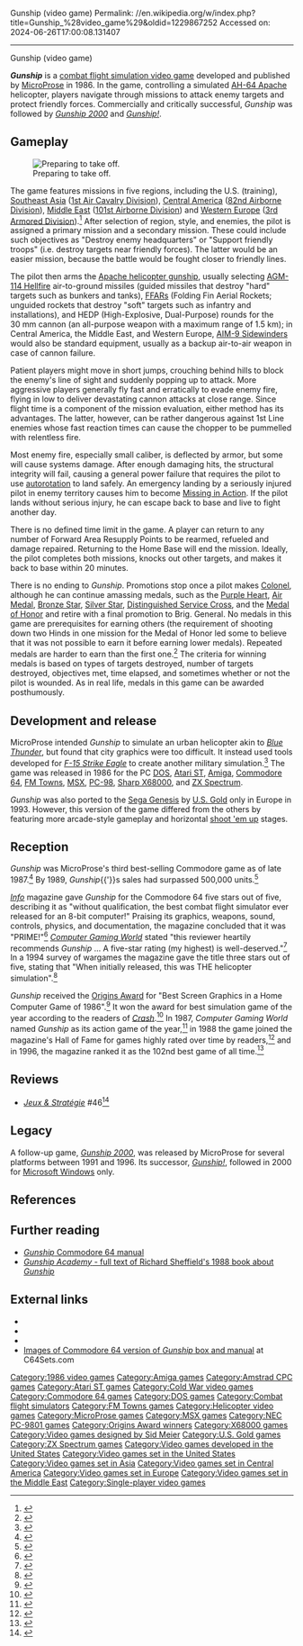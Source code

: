 Gunship (video game)
Permalink: //en.wikipedia.org/w/index.php?title=Gunship_%28video_game%29&oldid=1229867252
Accessed on: 2024-06-26T17:00:08.131407



------
Gunship (video game)
{{About|the 1986 computer game|the 1996 PlayStation game|Gunship 2000|the 2000 computer game|Gunship!}}
{{Infobox video game
| title  = Gunship
|image = Gunship.jpg
|caption = X68000 cover art
|developer = [[MicroProse]]
|publisher = MicroProse
|director = [[Andy Hollis]]
|designer = [[Arnold Hendrick]] <br/> Andy Hollis
|programmer = Andy Hollis <br/> [[Sid Meier]] <br/> Gregg Tavares
|artist = Kimberly Disney <br/> Michael O. Haire <br/> Michele Mahan
|composer = Ken Lagace
|engine =
|released = 1986<ref>{{cite web|url=http://pc.ign.com/objects/014/014104.html |archive-url=https://web.archive.org/web/20020804053341/http://pc.ign.com/objects/014/014104.html |url-status=dead |archive-date=August 4, 2002 |title=Gunship (1986) - PC - IGN |publisher=Pc.ign.com |date=2000-02-15 |accessdate=2012-07-03}}</ref>
|genre = [[Combat flight simulation game|Combat flight simulation]]
|modes = [[Single-player video game|Single-player]]
|platforms = [[Amiga]], [[Amstrad CPC]], [[Atari ST]], [[Commodore 64]], [[FM Towns]], [[MS-DOS]], [[MSX]], [[PC-98]], [[X68000]], [[ZX Spectrum]], [[Sega Genesis|Genesis]]
}}

'''''Gunship''''' is a [[Combat flight simulation game|combat flight simulation video game]] developed and published by [[MicroProse]] in 1986. In the game, controlling a simulated [[AH-64 Apache]] helicopter, players navigate through missions to attack  enemy targets and protect friendly forces. Commercially and critically successful, ''Gunship'' was followed by ''[[Gunship 2000]]'' and ''[[Gunship!]]''.

==Gameplay==
[[Image:Gunshipscreenshot.png|thumb|left|Preparing to take off.]]

The game features missions in five regions, including the U.S. (training), [[Southeast Asia]] ([[1st Air Cavalry Division]]), [[Central America]] ([[82nd Airborne Division]]), [[Middle East]] ([[101st Airborne Division]]) and [[Western Europe]] ([[U.S. 3rd Armored Division|3rd Armored Division]]).<ref>{{cite web|url=http://www.mobygames.com/game/gunship|title=Gunship|publisher=Mobygames|date=1986|accessdate=11 June 2014}}</ref> After selection of region, style, and enemies, the pilot is assigned a primary mission and a secondary mission. These could include such objectives as "Destroy enemy headquarters" or "Support friendly troops" (i.e. destroy targets near friendly forces). The latter would be an easier mission, because the battle would be fought closer to friendly lines.

The pilot then arms the [[Boeing AH-64 Apache|Apache helicopter gunship]], usually selecting [[AGM-114 Hellfire]] air-to-ground missiles (guided missiles that destroy "hard" targets such as bunkers and tanks), [[Fin-Folding Aerial Rocket|FFAR]]s (Folding Fin Aerial Rockets; unguided rockets that destroy "soft" targets such as infantry and installations), and HEDP (High-Explosive, Dual-Purpose) rounds for the 30&nbsp;mm cannon (an all-purpose weapon with a maximum range of 1.5&nbsp;km); in Central America, the Middle East, and Western Europe, [[AIM-9 Sidewinder]]s would also be standard equipment, usually as a backup air-to-air weapon in case of cannon failure.

Patient players might move in short jumps, crouching behind hills to block the enemy's line of sight and suddenly popping up to attack. More aggressive players generally fly fast and erratically to evade enemy fire, flying in low to deliver devastating cannon attacks at close range. Since flight time is a component of the mission evaluation, either method has its advantages. The latter, however, can be rather dangerous against 1st Line enemies whose fast reaction times can cause the chopper to be pummelled with relentless fire.

Most enemy fire, especially small caliber, is deflected by armor, but some will cause systems damage. After enough damaging hits, the structural integrity will fail, causing a general power failure that requires the pilot to use [[autorotation]] to land safely. An emergency landing by a seriously injured pilot in enemy territory causes him to become [[Missing in Action]]. If the pilot lands without serious injury, he can escape back to base and live to fight another day.

There is no defined time limit in the game. A player can return to any number of Forward Area Resupply Points to be rearmed, refueled and damage repaired. Returning to the Home Base will end the mission. Ideally, the pilot completes both missions, knocks out other targets, and makes it back to base within 20 minutes.

There is no ending to ''Gunship''. Promotions stop once a pilot makes [[Colonel (United States)|Colonel]], although he can continue amassing medals, such as the [[Purple Heart]], [[Air Medal]], [[Bronze Star]], [[Silver Star]], [[Distinguished Service Cross (United States)|Distinguished Service Cross]], and the [[Medal of Honor]] and retire with a final promotion to Brig. General. No medals in this game are prerequisites for earning others (the requirement of shooting down two Hinds in one mission for the Medal of Honor led some to believe that it was not possible to earn it before earning lower medals). Repeated medals are harder to earn than the first one.<ref>{{cite web|url=http://www.flightsimbooks.com/gunship/10_4_Winning_Medals.php |title=Winning Medals |publisher=Flightsimbooks.com |date= |accessdate=2012-07-03}}</ref> The criteria for winning medals is based on types of targets destroyed, number of targets destroyed, objectives met, time elapsed, and sometimes whether or not the pilot is wounded. As in real life, medals in this game can be awarded posthumously.

==Development and release==
MicroProse intended ''Gunship'' to simulate an urban helicopter akin to ''[[Blue Thunder]]'', but found that city graphics were too difficult. It instead used tools developed for ''[[F-15 Strike Eagle (computer game)|F-15 Strike Eagle]]'' to create another military simulation.<ref name="brooks198711">{{cite magazine | title=Titans of the Computer Gaming World / MicroProse | magazine=[[Computer Gaming World]] | issue=41 | date=November 1987 | url=http://www.cgwmuseum.org/galleries/index.php?year=1987&pub=2&id=41 | accessdate=23 April 2016 | last=Brooks | first=M. Evan | pages=16}}</ref> The game was released in 1986 for the PC [[DOS]], [[Atari ST]], [[Amiga]], [[Commodore 64]], [[FM Towns]], [[MSX]], [[PC-98]], [[Sharp X68000]], and [[ZX Spectrum]].

''Gunship'' was also ported to the [[Sega Genesis]] by [[U.S. Gold]] only in Europe in 1993. However, this version of the game differed from the others by featuring more arcade-style gameplay and horizontal [[shoot 'em up]] stages.

==Reception==
{{Video game reviews
| award1Pub = ''Crash''
| award1 = Smash<ref>Game review, Crash magazine, [[Newsfield Publications]], issue 47, December 1987</ref>
}}
''Gunship'' was MicroProse's third best-selling Commodore game as of late 1987.<ref name="ferrell198712">{{cite news | url=https://archive.org/stream/1987-12-computegazette/Compute_Gazette_Issue_54_1987_Dec#page/n17/mode/2up | title=The Commodore Games That Live On And On | work=Compute's Gazette | date=December 1987 | accessdate=24 January 2015 | author=Ferrell, Keith | pages=18–22}}</ref> By 1989, ''Gunship''{{'}}s sales had surpassed 500,000 units.<ref name=megahits>{{cite journal | author=Worley, Joyce | title=Mega Hits: The Best of the Best | journal=[[Video Games & Computer Entertainment]] | date=December 1989 | pages=130–132, 137, 138 }}</ref>

''[[Info (magazine)|Info]]'' magazine gave ''Gunship'' for the Commodore 64 five stars out of five, describing it as "without qualification, the best combat flight simulator ever released for an 8-bit computer!" Praising its graphics, weapons, sound, controls, physics, and documentation, the magazine concluded that it was "PRIME!"<ref name="info198701">{{Cite magazine |last1=Dunnington |first1=Benn |last2=Brown |first2=Mark R. |last3=Malcolm |first3=Tom |date=January–February 1987 |title=64/128 Gallery |url=https://archive.org/stream/info-magazine-13/Info_Issue_13_1987_Jan-Feb#page/n13/mode/2up |magazine=Info |pages=14–21}}</ref> ''[[Computer Gaming World]]'' stated "this reviewer heartily recommends ''Gunship'' ... A five-star rating (my highest) is well-deserved."<ref name="brooks198703">{{cite magazine | title=Gunship | magazine=[[Computer Gaming World]] | issue=35 | date=March 1987 | url=http://www.cgwmuseum.org/galleries/index.php?year=1987&pub=2&id=35 | accessdate=23 April 2016 | last=Brooks | first=M. Evan | pages=10–13}}</ref> In a 1994 survey of wargames the magazine gave the title three stars out of five, stating that "When initially released, this was THE helicopter simulation".<ref name="brooks199401">{{Cite magazine |last=Brooks |first=M. Evan |date=January 1994 |title=War In Our Time / A Survey Of Wargames From 1950-2000 |url=http://www.cgwmuseum.org/galleries/index.php?year=1994&pub=2&id=114 |magazine=Computer Gaming World |pages=194–212}}</ref>

''Gunship'' received the [[Origins Award]] for "Best Screen Graphics in a Home Computer Game of 1986".<ref name="originsawards">{{cite web| url = http://www.gama.org/OriginsAwards/OriginsAwardsWinnersThe1980s/The1986OriginsAwards/tabid/3229/Default.aspx| title = The 1986 Origins Awards| publisher = [[Game Manufacturers Association|The Game Manufacturers Association]]| archiveurl = https://web.archive.org/web/20121216052410/http://www.gama.org/OriginsAwards/OriginsAwardsWinnersThe1980s/The1986OriginsAwards/tabid/3229/Default.aspx| url-status = dead| archivedate = 2012-12-16}}</ref> It won the award for best simulation game of the year according to the readers of [[Crash (magazine)|''Crash'']].<ref>{{cite web|url=http://www.crashonline.org.uk/51/awards.htm |title=CRASH 51 - Readers' Awards |publisher=Crashonline.org.uk |date= |accessdate=2012-07-03}}</ref> In 1987, ''Computer Gaming World'' named ''Gunship'' as its action game of the year,<ref name="cgw198712">{{cite magazine | title=Computer Gaming World Meets Dragoncon '87 | magazine=[[Computer Gaming World]] | issue=42 | date=December 1987 | url=http://www.cgwmuseum.org/galleries/index.php?year=1987&pub=2&id=42 | accessdate=23 April 2016 | pages=62}}</ref> in 1988 the game joined the magazine's Hall of Fame for games highly rated over time by readers,<ref name="cgw198808">{{cite magazine | title=The CGW Hall of Fame | magazine=[[Computer Gaming World]] | issue=50 | date=August 1988 | url=http://www.cgwmuseum.org/galleries/index.php?year=1988&pub=2&id=50 | accessdate=23 April 2016 | pages=55}}</ref> and in 1996, the magazine ranked it as the 102nd best game of all time.<ref name="cgw199611best">{{cite magazine | url=http://www.cgwmuseum.org/galleries/index.php?year=1996&pub=2&id=148 | title=150 Best Games of All Time | magazine=Computer Gaming World | date=November 1996 | accessdate=25 March 2016 | pages=64–80}}</ref>

==Reviews==
*''[[:fr:Jeux et Stratégie|Jeux & Stratégie]]'' #46<ref>{{cite web | url=https://archive.org/details/jeux-et-strategie-46/page/n83/mode/2up | title=Jeux & stratégie 46 | date=August 1987 }}</ref>

==Legacy==
A follow-up game, ''[[Gunship 2000]]'', was released by MicroProse for several platforms between 1991 and 1996. Its successor, ''[[Gunship!]]'', followed in 2000 for [[Microsoft Windows]] only.

==References==
{{Reflist}}

==Further reading==
* [http://www.devili.iki.fi/pub/Commodore/docs/Project64/games/gunshi10.txt ''Gunship'' Commodore 64 manual]
* [http://www.flightsimbooks.com/gunship/ ''Gunship Academy'' - full text of Richard Sheffield's 1988 book about ''Gunship'']

==External links==
*{{moby game|id=/gunship|name=''Gunship''}}
*{{WoS game|id=0002183|name=Gunship}}
*{{abime|id=2810}}
*[http://www.c64sets.com/set.html?id=103 Images of Commodore 64 version of ''Gunship'' box and manual] at C64Sets.com

[[Category:1986 video games]]
[[Category:Amiga games]]
[[Category:Amstrad CPC games]]
[[Category:Atari ST games]]
[[Category:Cold War video games]]
[[Category:Commodore 64 games]]
[[Category:DOS games]]
[[Category:Combat flight simulators]]
[[Category:FM Towns games]]
[[Category:Helicopter video games]]
[[Category:MicroProse games]]
[[Category:MSX games]]
[[Category:NEC PC-9801 games]]
[[Category:Origins Award winners]]
[[Category:X68000 games]]
[[Category:Video games designed by Sid Meier]]
[[Category:U.S. Gold games]]
[[Category:ZX Spectrum games]]
[[Category:Video games developed in the United States]]
[[Category:Video games set in the United States]]
[[Category:Video games set in Asia]]
[[Category:Video games set in Central America]]
[[Category:Video games set in Europe]]
[[Category:Video games set in the Middle East]]
[[Category:Single-player video games]]